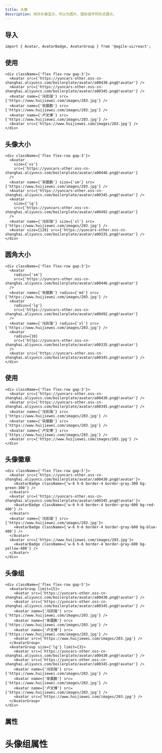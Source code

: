 ```yaml
---
title: 头像
description: 用作头像显示，可以为图片、图标或字符形式展示。
---
```


## 导入

```tsx
import { Avatar, AvatarBadge, AvatarGroup } from '@agile-ui/react';
```

## 使用

```tsx preview editable
<div className={'flex flex-row gap-3'}>
  <Avatar src={'https://yuncars-other.oss-cn-shanghai.aliyuncs.com/boilerplate/avatar/a00430.png@!avatar'} />
  <Avatar src={'https://yuncars-other.oss-cn-shanghai.aliyuncs.com/boilerplate/avatar/a00345.png@!avatar'} />
  <Avatar name={'冯凯瑞'} src={'https://www.huijiewei.com/images/203.jpg'} />
  <Avatar name={'宋展鹏'} src={'https://www.huijiewei.com/images/203.jpg'} />
  <Avatar name={'卢文博'} src={'https://www.huijiewei.com/images/203.jpg'} />
  <Avatar src={'https://www.huijiewei.com/images/203.jpg'} />
</div>
```

## 头像大小

```tsx preview editable
<div className={'flex flex-row gap-3'}>
  <Avatar
    size={'xs'}
    src={'https://yuncars-other.oss-cn-shanghai.aliyuncs.com/boilerplate/avatar/a00446.png@!avatar'}
  />
  <Avatar name={'宋展鹏'} size={'sm'} src={'https://www.huijiewei.com/images/203.jpg'} />
  <Avatar src={'https://yuncars-other.oss-cn-shanghai.aliyuncs.com/boilerplate/avatar/a00345.png@!avatar'} />
  <Avatar
    size={'lg'}
    src={'https://yuncars-other.oss-cn-shanghai.aliyuncs.com/boilerplate/avatar/a00492.png@!avatar'}
  />
  <Avatar name={'冯凯瑞'} size={'xl'} src={'https://www.huijiewei.com/images/203.jpg'} />
  <Avatar size={128} src={'https://yuncars-other.oss-cn-shanghai.aliyuncs.com/boilerplate/avatar/a00335.png@!avatar'} />
</div>
```

## 圆角大小

```tsx preview editable
<div className={'flex flex-row gap-3'}>
  <Avatar
    radius={'sm'}
    src={'https://yuncars-other.oss-cn-shanghai.aliyuncs.com/boilerplate/avatar/a00446.png@!avatar'}
  />
  <Avatar name={'宋展鹏'} radius={'md'} src={'https://www.huijiewei.com/images/203.jpg'} />
  <Avatar
    radius={'lg'}
    src={'https://yuncars-other.oss-cn-shanghai.aliyuncs.com/boilerplate/avatar/a00492.png@!avatar'}
  />
  <Avatar name={'冯凯瑞'} radius={'xl'} src={'https://www.huijiewei.com/images/203.jpg'} />
  <Avatar
    radius={10}
    src={'https://yuncars-other.oss-cn-shanghai.aliyuncs.com/boilerplate/avatar/a00335.png@!avatar'}
  />
  <Avatar src={'https://yuncars-other.oss-cn-shanghai.aliyuncs.com/boilerplate/avatar/a00345.png@!avatar'} />
</div>
```

## 使用

```tsx preview editable
<div className={'flex flex-row gap-3'}>
  <Avatar src={'https://yuncars-other.oss-cn-shanghai.aliyuncs.com/boilerplate/avatar/a00430.png@!avatar'} />
  <Avatar src={'https://yuncars-other.oss-cn-shanghai.aliyuncs.com/boilerplate/avatar/a00345.png@!avatar'} />
  <Avatar name={'冯凯瑞'} src={'https://www.huijiewei.com/images/203.jpg'} />
  <Avatar name={'宋展鹏'} src={'https://www.huijiewei.com/images/203.jpg'} />
  <Avatar name={'卢文博'} src={'https://www.huijiewei.com/images/203.jpg'} />
  <Avatar src={'https://www.huijiewei.com/images/203.jpg'} />
</div>
```

## 头像徽章

```tsx preview editable
<div className={'flex flex-row gap-5'}>
  <Avatar src={'https://yuncars-other.oss-cn-shanghai.aliyuncs.com/boilerplate/avatar/a00430.png@!avatar'}>
    <AvatarBadge className={'w-6 h-6 border-4 border-gray-300 bg-green-300'} />
  </Avatar>
  <Avatar src={'https://yuncars-other.oss-cn-shanghai.aliyuncs.com/boilerplate/avatar/a00345.png@!avatar'}>
    <AvatarBadge className={'w-6 h-6 border-4 border-gray-600 bg-red-400'} />
  </Avatar>
  <Avatar name={'冯凯瑞'} src={'https://www.huijiewei.com/images/203.jpg'}>
    <AvatarBadge className={'w-6 h-6 border-4 border-gray-600 bg-blue-400'} />
  </Avatar>
  <Avatar src={'https://www.huijiewei.com/images/203.jpg'}>
    <AvatarBadge className={'w-6 h-6 border-4 border-gray-600 bg-yellow-400'} />
  </Avatar>
</div>
```

## 头像组

```tsx preview editable
<div className={'flex flex-row gap-5'}>
  <AvatarGroup limit={5}>
    <Avatar src={'https://yuncars-other.oss-cn-shanghai.aliyuncs.com/boilerplate/avatar/a00430.png@!avatar'} />
    <Avatar src={'https://yuncars-other.oss-cn-shanghai.aliyuncs.com/boilerplate/avatar/a00345.png@!avatar'} />
    <Avatar name={'冯凯瑞'} src={'https://www.huijiewei.com/images/203.jpg'} />
    <Avatar name={'宋展鹏'} src={'https://www.huijiewei.com/images/203.jpg'} />
    <Avatar name={'卢文博'} src={'https://www.huijiewei.com/images/203.jpg'} />
    <Avatar src={'https://www.huijiewei.com/images/203.jpg'} />
  </AvatarGroup>
  <AvatarGroup size={'lg'} limit={3}>
    <Avatar src={'https://yuncars-other.oss-cn-shanghai.aliyuncs.com/boilerplate/avatar/a00430.png@!avatar'} />
    <Avatar src={'https://yuncars-other.oss-cn-shanghai.aliyuncs.com/boilerplate/avatar/a00345.png@!avatar'} />
    <Avatar name={'冯凯瑞'} src={'https://www.huijiewei.com/images/203.jpg'} />
    <Avatar name={'宋展鹏'} src={'https://www.huijiewei.com/images/203.jpg'} />
    <Avatar name={'卢文博'} src={'https://www.huijiewei.com/images/203.jpg'} />
    <Avatar src={'https://www.huijiewei.com/images/203.jpg'} />
  </AvatarGroup>
</div>
```

## 属性

<PropsTable componentName="Avatar" />

# 头像组属性

<PropsTable componentName="AvatarGroup" />
